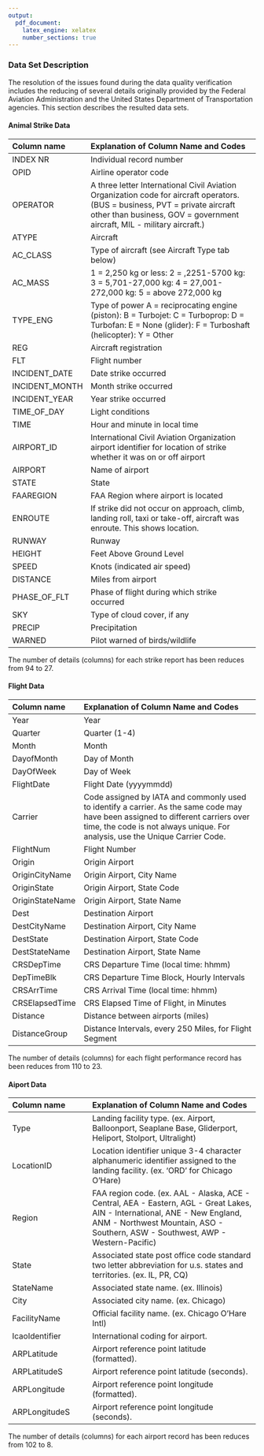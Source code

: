 ```yaml
---
output:
  pdf_document:
    latex_engine: xelatex
    number_sections: true
---
```


### Data Set Description

The resolution of the issues found during the data quality verification includes the reducing of several details originally provided by the Federal Aviation Administration and the United States Department of Transportation agencies. This section describes the resulted data sets.

#### Animal Strike Data

| Column name         | Explanation of Column Name and Codes          |
|:--------------------|:----------------------------------------------|
|INDEX NR|Individual record number|
|OPID|Airline operator code|
|OPERATOR|A three letter International Civil Aviation Organization code for aircraft operators. (BUS = business, PVT = private aircraft other than business, GOV = government aircraft, MIL - military aircraft.)|
|ATYPE|Aircraft|
|AC_CLASS|Type of aircraft (see Aircraft Type tab below)|
|AC_MASS|1 = 2,250 kg or less: 2 = ,2251-5700 kg: 3 = 5,701-27,000 kg: 4 = 27,001-272,000 kg: 5 = above 272,000 kg|
|TYPE_ENG|Type of power A = reciprocating engine (piston): B = Turbojet: C = Turboprop: D = Turbofan: E = None (glider): F = Turboshaft (helicopter): Y = Other|
|REG|Aircraft registration|
|FLT|Flight number|
|INCIDENT_DATE|Date strike occurred|
|INCIDENT_MONTH|Month strike occurred|
|INCIDENT_YEAR|Year strike occurred|
|TIME_OF_DAY|Light conditions|
|TIME|Hour and minute in local time|
|AIRPORT_ID|International Civil Aviation Organization airport identifier for location of strike whether it was on or off airport|
|AIRPORT|Name of airport|
|STATE|State|
|FAAREGION|FAA Region where airport is located|
|ENROUTE|If strike did not occur on approach, climb, landing roll, taxi or take-off, aircraft was enroute. This shows location.|
|RUNWAY|Runway|
|HEIGHT|Feet Above Ground Level|
|SPEED|Knots (indicated air speed)|
|DISTANCE|Miles from airport|
|PHASE_OF_FLT|Phase of flight during which strike occurred|
|SKY|Type of cloud cover, if any|
|PRECIP|Precipitation|
|WARNED|Pilot warned of birds/wildlife|

The number of details (columns) for each strike report has been reduces from 94 to 27.


#### Flight Data

| Column name     | Explanation of Column Name and Codes              |
|:----------------|:--------------------------------------------------|
|Year|Year|
|Quarter|Quarter (1-4)|
|Month|Month|
|DayofMonth|Day of Month|
|DayOfWeek|Day of Week|
|FlightDate|Flight Date (yyyymmdd)|
|Carrier|Code assigned by IATA and commonly used to identify a carrier. As the same code may have been assigned to different carriers over time, the code is not always unique. For analysis, use the Unique Carrier Code.|
|FlightNum|Flight Number|
|Origin|Origin Airport|
|OriginCityName|Origin Airport, City Name|
|OriginState|Origin Airport, State Code|
|OriginStateName|Origin Airport, State Name|
|Dest|Destination Airport|
|DestCityName|Destination Airport, City Name|
|DestState|Destination Airport, State Code|
|DestStateName|Destination Airport, State Name|
|CRSDepTime|CRS Departure Time (local time: hhmm)|
|DepTimeBlk|CRS Departure Time Block, Hourly Intervals|
|CRSArrTime|CRS Arrival Time (local time: hhmm)|
|CRSElapsedTime|CRS Elapsed Time of Flight, in Minutes|
|Distance|Distance between airports (miles)|
|DistanceGroup|Distance Intervals, every 250 Miles, for Flight Segment|

The number of details (columns) for each flight performance record has been reduces from 110 to 23.

#### Aiport Data

| Column name          | Explanation of Column Name and Codes         |
|:---------------------|:---------------------------------------------|
|Type|Landing facility type. (ex. Airport, Balloonport, Seaplane Base, Gliderport, Heliport, Stolport, Ultralight)|
|LocationID|Location identifier unique 3-4 character alphanumeric identifier assigned to the landing facility. (ex. 'ORD' for Chicago O'Hare)|
|Region|FAA region code. (ex. AAL - Alaska, ACE - Central, AEA - Eastern, AGL - Great Lakes, AIN - International, ANE - New England, ANM - Northwest Mountain, ASO - Southern, ASW - Southwest, AWP - Western-Pacific)|
|State|Associated state post office code standard two letter abbreviation for u.s. states and territories. (ex. IL, PR, CQ)|
|StateName|Associated state name. (ex. Illinois)|
|City|Associated city name. (ex. Chicago)|
|FacilityName|Official facility name. (ex. Chicago O'Hare Intl)|
|IcaoIdentifier|International coding for airport.|
|ARPLatitude|Airport reference point latitude (formatted).|
|ARPLatitudeS|Airport reference point latitude (seconds).|
|ARPLongitude|Airport reference point longitude (formatted).|
|ARPLongitudeS|Airport reference point longitude (seconds).|

The number of details (columns) for each airport record has been reduces from 102 to 8.
